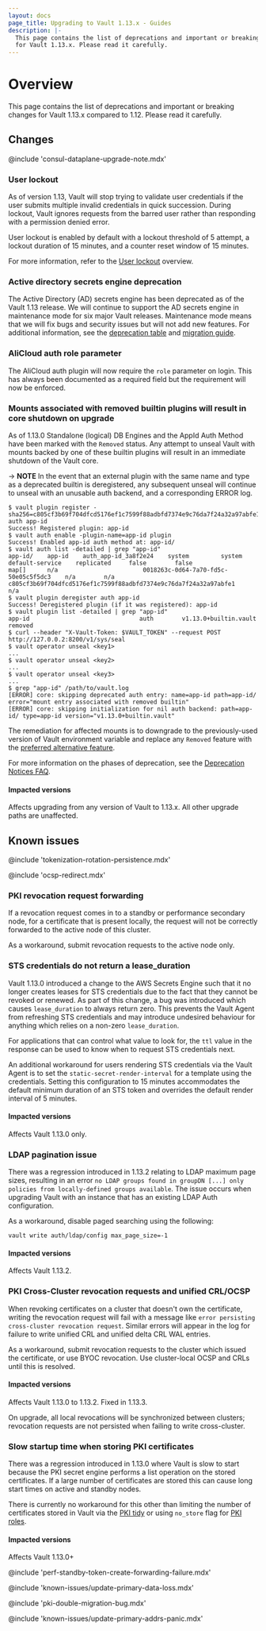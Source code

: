 ```yaml
---
layout: docs
page_title: Upgrading to Vault 1.13.x - Guides
description: |-
  This page contains the list of deprecations and important or breaking changes
  for Vault 1.13.x. Please read it carefully.
---
```


# Overview

This page contains the list of deprecations and important or breaking changes
for Vault 1.13.x compared to 1.12. Please read it carefully.

## Changes

@include 'consul-dataplane-upgrade-note.mdx'

### User lockout

As of version 1.13, Vault will stop trying to validate user credentials if the
user submits multiple invalid credentials in quick succession. During lockout,
Vault ignores requests from the barred user rather than responding with a
permission denied error.

User lockout is enabled by default with a lockout threshold of 5 attempt, a
lockout duration of 15 minutes, and a counter reset window of 15 minutes.

For more information, refer to the [User lockout](/vault/docs/concepts/user-lockout)
overview.

### Active directory secrets engine deprecation

The Active Directory (AD) secrets engine has been deprecated as of the Vault 1.13 release.
We will continue to support the AD secrets engine in maintenance mode for six major Vault
releases. Maintenance mode means that we will fix bugs and security issues but will not add
new features. For additional information, see the [deprecation table](/vault/docs/deprecation)
and [migration guide](/vault/docs/secrets/ad/migration-guide).

### AliCloud auth role parameter

The AliCloud auth plugin will now require the `role` parameter on login. This
has always been documented as a required field but the requirement will now be
enforced.

### Mounts associated with removed builtin plugins will result in core shutdown on upgrade

As of 1.13.0 Standalone (logical) DB Engines and the AppId Auth Method have been
marked with the `Removed` status. Any attempt to unseal Vault with
mounts backed by one of these builtin plugins will result in an immediate
shutdown of the Vault core.

-> **NOTE** In the event that an external plugin with the same name and type as
a deprecated builtin is deregistered, any subsequent unseal will continue to
unseal with an unusable auth backend, and a corresponding ERROR log.

```shell-session
$ vault plugin register -sha256=c805cf3b69f704dfcd5176ef1c7599f88adbfd7374e9c76da7f24a32a97abfe1 auth app-id
Success! Registered plugin: app-id
$ vault auth enable -plugin-name=app-id plugin
Success! Enabled app-id auth method at: app-id/
$ vault auth list -detailed | grep "app-id"
app-id/    app-id    auth_app-id_3a8f2e24    system         system     default-service    replicated     false        false                      map[]      n/a                        0018263c-0d64-7a70-fd5c-50e05c5f5dc3    n/a        n/a                      c805cf3b69f704dfcd5176ef1c7599f88adbfd7374e9c76da7f24a32a97abfe1    n/a
$ vault plugin deregister auth app-id
Success! Deregistered plugin (if it was registered): app-id
$ vault plugin list -detailed | grep "app-id"
app-id                               auth        v1.13.0+builtin.vault                                 removed
$ curl --header "X-Vault-Token: $VAULT_TOKEN" --request POST http://127.0.0.2:8200/v1/sys/seal
$ vault operator unseal <key1>
...
$ vault operator unseal <key2>
...
$ vault operator unseal <key3>
...
$ grep "app-id" /path/to/vault.log
[ERROR] core: skipping deprecated auth entry: name=app-id path=app-id/ error="mount entry associated with removed builtin"
[ERROR] core: skipping initialization for nil auth backend: path=app-id/ type=app-id version="v1.13.0+builtin.vault"
```

The remediation for affected mounts is to downgrade to the previously-used version of Vault
environment variable and replace any `Removed` feature with the
[preferred alternative
feature](/vault/docs/deprecation/faq#q-what-should-i-do-if-i-use-mount-filters-appid-or-any-of-the-standalone-db-engines).

For more information on the phases of deprecation, see the [Deprecation Notices
FAQ](/vault/docs/deprecation/faq#q-what-are-the-phases-of-deprecation).

#### Impacted versions

Affects upgrading from any version of Vault to 1.13.x. All other upgrade paths
are unaffected.

## Known issues

@include 'tokenization-rotation-persistence.mdx'

@include 'ocsp-redirect.mdx'

### PKI revocation request forwarding

If a revocation request comes in to a standby or performance secondary node,
for a certificate that is present locally, the request will not be correctly
forwarded to the active node of this cluster.

As a workaround, submit revocation requests to the active node only.

### STS credentials do not return a lease_duration
Vault 1.13.0 introduced a change to the AWS Secrets Engine such that it no longer creates leases for STS credentials due
to the fact that they cannot be revoked or renewed. As part of this change, a bug was introduced which causes `lease_duration`
to always return zero. This prevents the Vault Agent from refreshing STS credentials and may introduce undesired behaviour
for anything which relies on a non-zero `lease_duration`.

For applications that can control what value to look for, the `ttl` value in the response can be used to know when to
request STS credentials next.

An additional workaround for users rendering STS credentials via the Vault Agent is to set the
`static-secret-render-interval` for a template using the credentials. Setting this configuration to 15 minutes
accommodates the default minimum duration of an STS token and overrides the default render interval of 5 minutes.

#### Impacted versions

Affects Vault 1.13.0 only.

### LDAP pagination issue

There was a regression introduced in 1.13.2 relating to LDAP maximum page sizes, resulting in
an error `no LDAP groups found in groupDN [...] only policies from locally-defined groups available`.  The issue
occurs when upgrading Vault with an instance that has an existing LDAP Auth configuration.

As a workaround, disable paged searching using the following:
```shell-session
vault write auth/ldap/config max_page_size=-1
```

#### Impacted versions

Affects Vault 1.13.2.

### PKI Cross-Cluster revocation requests and unified CRL/OCSP

When revoking certificates on a cluster that doesn't own the
certificate, writing the revocation request will fail with
a message like `error persisting cross-cluster revocation request`.
Similar errors will appear in the log for failure to write
unified CRL and unified delta CRL WAL entries.

As a workaround, submit revocation requests to the cluster which
issued the certificate, or use BYOC revocation. Use cluster-local
OCSP and CRLs until this is resolved.

#### Impacted versions

Affects Vault 1.13.0 to 1.13.2. Fixed in 1.13.3.

On upgrade, all local revocations will be synchronized between
clusters; revocation requests are not persisted when failing to
write cross-cluster.

### Slow startup time when storing PKI certificates

There was a regression introduced in 1.13.0 where Vault is slow to start because the
PKI secret engine performs a list operation on the stored certificates. If a large number
of certificates are stored this can cause long start times on active and standby nodes.

There is currently no workaround for this other than limiting the number of certificates stored
in Vault via the [PKI tidy](/vault/api-docs/secret/pki#tidy) or using `no_store`
flag for [PKI roles](/vault/api-docs/secret/pki#createupdate-role).

#### Impacted versions

Affects Vault 1.13.0+

@include 'perf-standby-token-create-forwarding-failure.mdx'

@include 'known-issues/update-primary-data-loss.mdx'

@include 'pki-double-migration-bug.mdx'

@include 'known-issues/update-primary-addrs-panic.mdx'
